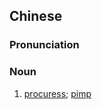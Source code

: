 {{also|老鸨}}
==Chinese==
{{zh-forms|s=老鸨}}

===Pronunciation===
{{zh-pron
|m=lǎobǎo
|c=lou5 bou2
|cat=n
}}

===Noun===
{{zh-noun}}

# [[procuress]]; [[pimp]]